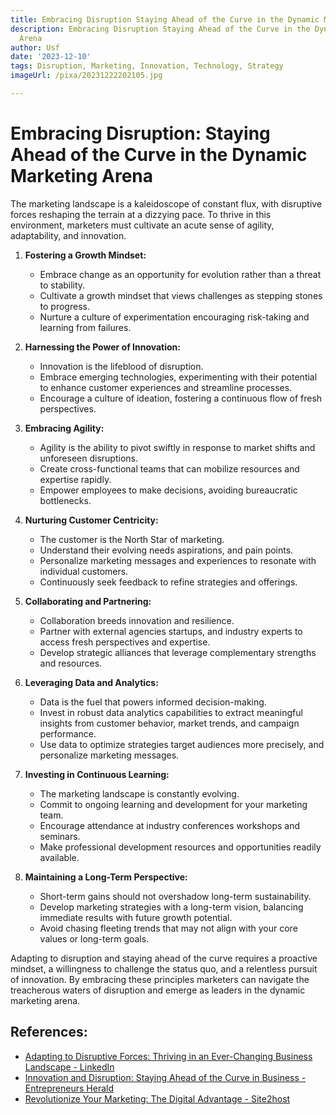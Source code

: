 ```yaml
---
title: Embracing Disruption Staying Ahead of the Curve in the Dynamic Marketing Arena
description: Embracing Disruption Staying Ahead of the Curve in the Dynamic Marketing
  Arena
author: Usf
date: '2023-12-10'
tags: Disruption, Marketing, Innovation, Technology, Strategy
imageUrl: /pixa/20231222202105.jpg

---
```

# Embracing  Disruption: Staying Ahead of the Curve in the  Dynamic Marketing Arena

The  marketing landscape is a  kaleidoscope of constant flux, with disruptive forces reshaping the terrain at a dizzying pace. To thrive in this environment, marketers must cultivate an acute sense  of  agility, adaptability, and innovation.

1. **Fostering a Growth Mindset:**
    - Embrace change as an opportunity for evolution rather than a threat to stability.
    - Cultivate  a  growth mindset that views challenges as stepping stones to progress.
    - Nurture a  culture of  experimentation encouraging risk-taking and learning from failures.

2. **Harnessing the Power of Innovation:**
   - Innovation is the lifeblood of disruption.
   - Embrace  emerging technologies, experimenting with their potential to enhance customer experiences  and streamline processes.
   - Encourage a  culture of ideation, fostering a continuous flow of  fresh perspectives.

3. **Embracing Agility:**
    - Agility is the ability to  pivot swiftly in response to market shifts and unforeseen disruptions.
   - Create cross-functional teams that can mobilize resources and  expertise  rapidly.
   -  Empower employees to make decisions, avoiding bureaucratic bottlenecks.

4. **Nurturing Customer Centricity:**
    - The customer is the North Star of marketing.
   - Understand their evolving needs aspirations, and pain points.
   -  Personalize marketing messages and experiences to  resonate  with individual customers.
    - Continuously seek feedback to refine strategies and offerings.

5. **Collaborating and Partnering:**
   - Collaboration breeds innovation and resilience.
    - Partner with external agencies startups, and industry experts to access fresh perspectives and expertise.
    - Develop strategic  alliances that leverage  complementary strengths and resources.

6. **Leveraging Data and Analytics:**
     - Data is the fuel that powers  informed decision-making.
   - Invest in robust data analytics capabilities to extract meaningful insights from customer behavior, market trends, and campaign performance.
   - Use data to optimize strategies  target audiences more  precisely, and personalize marketing messages.

7. **Investing in Continuous Learning:**
   - The marketing landscape is constantly evolving.
   - Commit to ongoing learning and development for your marketing  team.
   - Encourage attendance at industry conferences workshops and seminars.
   - Make professional development resources and opportunities readily available.

8. **Maintaining a Long-Term Perspective:**
   - Short-term gains should not  overshadow long-term sustainability.
   -  Develop marketing strategies with a long-term vision, balancing immediate results with future growth potential.
   - Avoid chasing fleeting trends that may not  align with your core values or long-term goals.

Adapting  to disruption and staying ahead of the curve requires a proactive  mindset, a willingness to challenge the status quo, and a  relentless pursuit of innovation.  By embracing these principles marketers can navigate the  treacherous waters of disruption and emerge as leaders in  the dynamic marketing arena.

## References:
- [Adapting to Disruptive Forces: Thriving in an Ever-Changing Business Landscape - LinkedIn](https://www.linkedin.com/pulse/adapting-disruptive-forces-thriving-ever-changing-business-landscape)
- [Innovation and Disruption: Staying Ahead of the Curve in Business - Entrepreneurs Herald](https://www.entrepreneursherald.com/blog/innovation-and-disruption-staying-ahead-of-the-curve-in-business)
- [Revolutionize Your Marketing: The Digital Advantage - Site2host](https://site2host.com/revolutionize-your-marketing-the-digital-advantage/)
